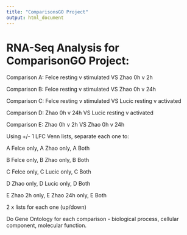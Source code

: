 ---
title: "ComparisonsGO Project"
output: html_document
---


# RNA-Seq Analysis for ComparisonGO Project:


Comparison A: Felce resting v stimulated VS Zhao 0h v 2h

Comparison B: Felce resting v stimulated VS Zhao 0h v 24h

Comparison C: Felce resting v stimulated VS Lucic resting v activated

Comparison D: Zhao 0h v 24h VS Lucic resting v activated

Comparison E: Zhao 0h v 2h VS Zhao 0h v 24h

Using +/- 1 LFC Venn lists, separate each one to:

A Felce only, A Zhao only, A Both

B Felce only, B Zhao only, B Both

C Felce only, C Lucic only, C Both

D Zhao only, D Lucic only, D Both

E Zhao 2h only, E Zhao 24h only, E Both

2 x lists for each one (up/down)

Do Gene Ontology for each comparison - biological process, cellular component, molecular function.
